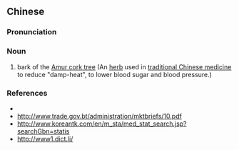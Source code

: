 {{also|黄柏}}
==Chinese==
{{zh-forms|s=黄柏}}

===Pronunciation===
{{zh-pron
|m=huángbò,huángbó,1nb=Mainland,2nb=Taiwan
|mn=n̂g-peh/ûiⁿ-peh
|cat=n
}}

===Noun===
{{zh-noun}}

# bark of the [[w:Phellodendron amurense|Amur cork tree]] (An [[herb]] used in [[traditional Chinese medicine]] to reduce "damp-heat", to lower blood sugar and blood pressure.)

===References===
* {{pedialite|黄柏|lang=zh}}
* http://www.trade.gov.bt/administration/mktbriefs/10.pdf
* http://www.koreantk.com/en/m_sta/med_stat_search.jsp?searchGbn=statis
* http://www1.dict.li/